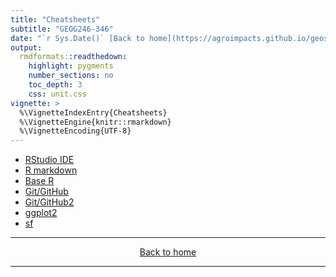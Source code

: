 ```yaml
---
title: "Cheatsheets"
subtitle: "GEOG246-346"
date: "`r Sys.Date()` [Back to home](https://agroimpacts.github.io/geospaar/)"
output:
  rmdformats::readthedown:
    highlight: pygments
    number_sections: no
    toc_depth: 3
    css: unit.css
vignette: >
  %\VignetteIndexEntry{Cheatsheets}
  %\VignetteEngine{knitr::rmarkdown}
  %\VignetteEncoding{UTF-8}
---
```


- [RStudio IDE](https://rstudio.com/wp-content/uploads/2016/01/rstudio-IDE-cheatsheet.pdf)
- [R markdown](https://rstudio.com/wp-content/uploads/2015/02/rmarkdown-cheatsheet.pdf)
- [Base R](https://rstudio.com/wp-content/uploads/2016/10/r-cheat-sheet-3.pdf)
- [Git/GitHub](https://education.github.com/git-cheat-sheet-education.pdf)
- [Git/GitHub2](https://www.atlassian.com/git/tutorials/atlassian-git-cheatsheet)
- [ggplot2](https://rstudio.com/wp-content/uploads/2015/03/ggplot2-cheatsheet.pdf)
- [sf](https://github.com/rstudio/cheatsheets/blob/master/sf.pdf)

***
<center>
[Back to home](https://agroimpacts.github.io/geospaar/)
</center>
***

